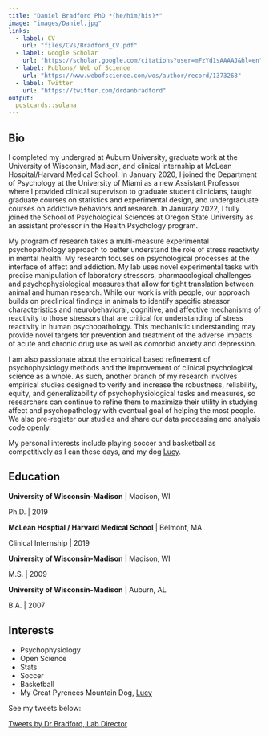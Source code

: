 ```yaml
---
title: "Daniel Bradford PhD *(he/him/his)*"
image: "images/Daniel.jpg"
links:
  - label: CV
    url: "files/CVs/Bradford_CV.pdf"
  - label: Google Scholar
    url: "https://scholar.google.com/citations?user=mFzYd1sAAAAJ&hl=en"
  - label: Publons/ Web of Science
    url: "https://www.webofscience.com/wos/author/record/1373268"
  - label: Twitter
    url: "https://twitter.com/drdanbradford"
output:
  postcards::solana
---
```

 
## Bio

I completed my undergrad at Auburn University, graduate work at the University of Wisconsin, Madison, and clinical internship at McLean Hospital/Harvard Medical School. In January 2020, I joined the Department of Psychology at the University of Miami as a new Assistant Professor where I provided clinical supervison to graduate student clinicians, taught graduate courses on statistics and experimental design, and undergraduate courses on addictive behaviors and research. In Janurary 2022, I fully joined the School of Psychological 
Sciences at Oregon State University as an assistant professor in the Health Psychology program.

My program of research takes a multi-measure experimental psychopathology approach to better understand the role of stress reactivity in mental health. My research focuses on psychological processes at the interface of affect and addiction. My lab uses novel experimental tasks with precise manipulation of laboratory stressors, pharmacological challenges and psychophysiological measures that allow for tight translation between animal and human research. While our work is with people, our approach builds on preclinical findings in animals to identify specific stressor characteristics and neurobehavioral, cognitive, and affective mechanisms of reactivity to those stressors that are critical for understanding of stress reactivity in human psychopathology. This mechanistic understanding may provide novel targets for prevention and treatment of the adverse impacts of acute and chronic drug use as well as comorbid anxiety and depression.

I am also passionate about the empirical based refinement of psychophysiology methods and the improvement of clinical psychological science as a whole. As such, another branch of my research involves empirical studies designed to verify and increase the robustness, reliability, equity, and generalizability of psychophysiological tasks and measures, so researchers can continue to refine them to maximize their utility in studying affect and psychopathology with eventual goal of helping the most people. We also pre-register our studies and share our data processing and analysis code openly.

My personal interests include playing soccer and basketball as competitively as I can these days, and my dog [Lucy](LucyB.html).

## Education

**University of Wisconsin-Madison** | Madison, WI 

Ph.D. | 2019

**McLean Hosptial / Harvard Medical School** | Belmont, MA

Clinical Internship | 2019

**University of Wisconsin-Madison** | Madison, WI

M.S. | 2009

**University of Wisconsin-Madison** | Auburn, AL

B.A. | 2007

## Interests
* Psychophysiology
* Open Science 
* Stats 
* Soccer 
* Basketball
* My Great Pyrenees Mountain Dog, [Lucy](LucyB.html)

See my tweets below: 

<a class="twitter-timeline" data-theme="dark" data-height = '500' href="https://twitter.com/drdanbradford?ref_src=twsrc%5Etfw">Tweets by Dr Bradford, Lab Director</a> <script async src="https://platform.twitter.com/widgets.js" charset="utf-8"></script>
